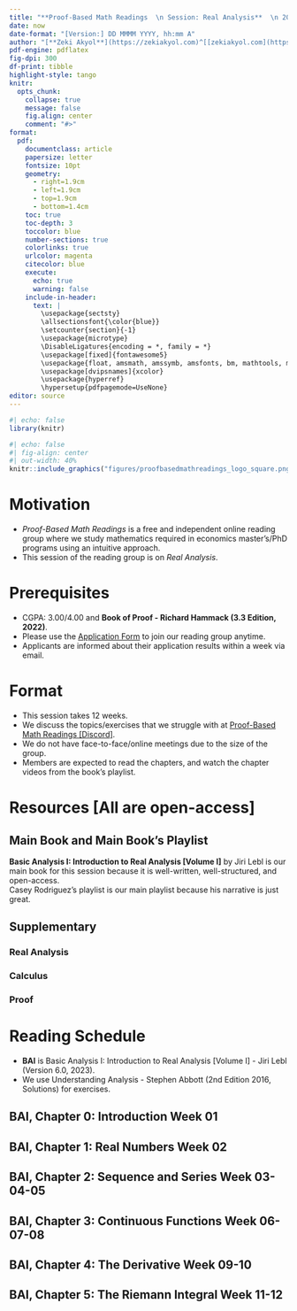 ---
title: "**Proof-Based Math Readings  \n Session: Real Analysis**  \n 2023 Summer"
date: now
date-format: "[Version:] DD MMMM YYYY, hh:mm A"
author: "[**Zeki Akyol**](https://zekiakyol.com)^[[zekiakyol.com](https://zekiakyol.com)]  \n Department of Economics  \n Istanbul Technical University  \n [Click here for the most recent versions of the syllabuses](https://github.com/zekiakyol/proof-based-math-readings)"
pdf-engine: pdflatex
fig-dpi: 300
df-print: tibble
highlight-style: tango
knitr:
  opts_chunk: 
    collapse: true
    message: false
    fig.align: center
    comment: "#>"
format:
  pdf: 
    documentclass: article
    papersize: letter
    fontsize: 10pt
    geometry: 
      - right=1.9cm
      - left=1.9cm
      - top=1.9cm
      - bottom=1.4cm
    toc: true
    toc-depth: 3
    toccolor: blue
    number-sections: true
    colorlinks: true
    urlcolor: magenta
    citecolor: blue
    execute:
      echo: true
      warning: false
    include-in-header: 
      text: |
        \usepackage{sectsty}
        \allsectionsfont{\color{blue}}
        \setcounter{section}{-1}
        \usepackage{microtype}
        \DisableLigatures{encoding = *, family = *}
        \usepackage[fixed]{fontawesome5}
        \usepackage{float, amsmath, amssymb, amsfonts, bm, mathtools, mathastext}
        \usepackage[dvipsnames]{xcolor}
        \usepackage{hyperref}
        \hypersetup{pdfpagemode=UseNone}
editor: source
---

```{r}
#| echo: false
library(knitr)
```

```{r}
#| echo: false
#| fig-align: center
#| out-width: 40%
knitr::include_graphics("figures/proofbasedmathreadings_logo_square.png")
```

\newpage

# Motivation 

- *Proof-Based Math Readings* is a free and independent online reading group where we study mathematics required in economics master's/PhD programs using an intuitive approach.
- This session of the reading group is on *Real Analysis*.

# Prerequisites

- CGPA: 3.00/4.00 and **Book of Proof - Richard Hammack (3.3 Edition, 2022)**.
- Please use the [\faLink Application Form](https://docs.google.com/forms/d/e/1FAIpQLSf3OxwYuAwiDXMVTCQ_x3FTtKnHmRRkl_SXlpdfqTDty06PxQ/viewform) to join our reading group anytime.
- Applicants are informed about their application results within a week via email.

# Format

- This session takes 12 weeks.
- We discuss the topics/exercises that we struggle with at [\faDiscord Proof-Based Math Readings \[Discord\]](https://discord.com).
- We do not have face-to-face/online meetings due to the size of the group.
- Members are expected to read the chapters, and watch the chapter videos from the book's playlist.

# Resources [All are open-access]

## Main Book and Main Book's Playlist

**Basic Analysis I: Introduction to Real Analysis [Volume I]** by Jiri Lebl is our main book for this session because it is well-written, well-structured, and open-access.  
Casey Rodriguez's playlist is our main playlist because his narrative is just great.

\begin{itemize}
  \item[\faBook] \href{https://www.jirka.org/ra}{Basic Analysis I: Introduction to Real Analysis [Volume I] - Jiri Lebl (Version 6.0, 2023)}
  \item[\faYoutube] \href{https://www.youtube.com/playlist?list=PLUl4u3cNGP61O7HkcF7UImpM0cR_L2gSw}{Real Analysis - Casey Rodriguez (2020, Companion playlist to the main book)}
  \item[\faBook] \href{https://ocw.mit.edu/courses/18-100a-real-analysis-fall-2020/resources/mit18_100af20_lec_full2/}{Real Analysis - Casey Rodriguez (2020, Companion notes to the main book)}
\end{itemize}

## Supplementary

### Real Analysis

\begin{itemize}
  \item[\faYoutube] \href{https://www.youtube.com/playlist?list=PL22w63XsKjqxqaF-Q7MSyeSG1W1_xaQoS}{Real Analysis - Michael Penn (2021)}
  \item[\faYoutube] \href{https://www.youtube.com/playlist?list=PLztBpqftvzxWo4HxUYV58ENhxHV32Wxli}{Real Analysis - Wrath of Math (2023)}
  \item[\faYoutube] \href{https://www.youtube.com/playlist?list=PLysi2xmniDSzz6xT7IzOifpoexeKccThh}{Understanding Analysis - Stephen Abbott (2nd Edition 2016, Playlist by Marc Renault)}
  \item[\faBook] \href{https://uli.rocks/abbott}{Understanding Analysis - Stephen Abbott (2nd Edition 2016, Solutions by Ulisse Mini, Jesse Liby)}
  \item[\faYoutube] \href{https://www.youtube.com/playlist?list=PLUl4u3cNGP613ULTyHAqz04niYf722x7S}{Introduction To Metric Spaces - Paige Bright (2023)}
\end{itemize}

### Calculus

\begin{itemize}
  \item[\faYoutube] \href{https://www.youtube.com/playlist?list=PLZHQObOWTQDMsr9K-rj53DwVRMYO3t5Yr}{Essence of Calculus - 3Blue1Brown (2023)}
  \item[\faBook\faYoutube] \href{https://ocw.mit.edu/courses/18-01-single-variable-calculus-fall-2006}{Single Variable Calculus - David Jerison (2006)} and \href{https://ocw.mit.edu/courses/18-02-multivariable-calculus-fall-2007}{Multi Variable Calculus - Denis Auroux (2007)}
  \item[\faCalculator] \href{https://www.geogebra.org/m/f08hfjvx}{Sequences and Series Calculator - Geogebra} and \href{https://www.geogebra.org/graphing}{Function Graph - Geogebra}
\end{itemize}

### Proof

\begin{itemize}
  \item[\faBook] \href{https://www.people.vcu.edu/~rhammack/BookOfProof/}{Book of Proof - Richard Hammack (3.3 Edition, 2022)}
  \item[\faYoutube] \href{https://www.youtube.com/@jeremy9959/playlists?view=50&sort=dd&shelf_id=5}{Book of Proof - Richard Hammack (3.3 Edition, 2022, Companion playlist by Jeremy Teitelbaum, Chapter 1-12)}
  \item[\faYoutube] \href{https://www.youtube.com/playlist?list=PLVMgvCDIRy1x00m7Oo9XzEkDDACeEK_m-}{Book of Proof - Richard Hammack (3.3 Edition, 2022, Companion playlist by Michael Penn, Chapter 1-14)}
\end{itemize}

\newpage

# Reading Schedule

- **BAI** is Basic Analysis I: Introduction to Real Analysis [Volume I] - Jiri Lebl (Version 6.0, 2023).
- We use Understanding Analysis - Stephen Abbott (2nd Edition 2016, Solutions) for exercises.

::: {.callout-tip icon=false}
## **\faBook BAI, Chapter 0: Introduction \hfill Week 01 \faCalendar* **

\begin{itemize}
  \item[] List of Notation (Page 309-312)
  \item[] \textbf{0.1} About this book
  \item[] \textbf{0.2} About analysis
  \item[] \textbf{0.3} Basic set theory
\end{itemize}
:::

::: {.callout-tip icon=false}
## **\faBook BAI, Chapter 1: Real Numbers \hfill Week 02 \faCalendar* **

\begin{itemize}
  \item[] \textbf{1.1} Basic properties
  \item[] \textbf{1.2} The set of real numbers
  \item[] \textbf{1.3} Absolute value and bounded functions
  \item[] \textbf{1.4} Intervals and the size of $\mathbb{R}$
\end{itemize}
:::

::: {.callout-tip icon=false}
## **\faBook BAI, Chapter 2: Sequence and Series \hfill Week 03-04-05 \faCalendar* **

\begin{itemize}
  \item[] \textbf{2.1} Sequences and limits
  \item[] \textbf{2.2} Facts about limits of sequences
  \item[] \textbf{2.3} Limit superior, limit inferior, and Bolzano-Weierstrass
  \item[] \textbf{2.4} Cauchy sequences
  \item[] \textbf{2.5} Series
\end{itemize}
:::

::: {.callout-tip icon=false}
## **\faBook BAI, Chapter 3: Continuous Functions \hfill Week 06-07-08 \faCalendar* **

\begin{itemize}
  \item[] \textbf{3.1} Limits of functions
  \item[] \textbf{3.2} Continuous functions
  \item[] \textbf{3.3} Extreme and intermediate value theorems
  \item[] \textbf{3.4} Uniform continuity
\end{itemize}
:::

::: {.callout-tip icon=false}
## **\faBook BAI, Chapter 4: The Derivative \hfill Week 09-10 \faCalendar* **

\begin{itemize}
  \item[] \textbf{4.1} The derivative
  \item[] \textbf{4.2} Mean value theorem
  \item[] \textbf{4.3} Taylor's theorem
\end{itemize}
:::

::: {.callout-tip icon=false}
## **\faBook BAI, Chapter 5: The Riemann Integral \hfill Week 11-12 \faCalendar* **

\begin{itemize}
  \item[] \textbf{5.1} The Riemann integral
  \item[] \textbf{5.2} Properties of the integral
  \item[] \textbf{5.3} Fundamental theorem of calculus
\end{itemize}
:::

